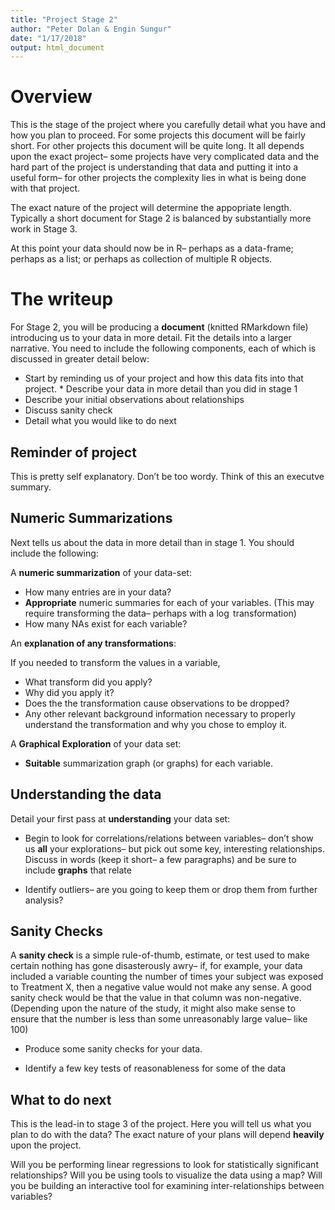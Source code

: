 ```yaml
---
title: "Project Stage 2"
author: "Peter Dolan & Engin Sungur"
date: "1/17/2018"
output: html_document
---
```

# Overview

This is the stage of the project where you carefully detail what you have and how you plan to proceed.  For some projects this document will be fairly short.  For other projects this document will be quite long.  It all depends upon the exact project-- some projects have very complicated data and the hard part of the project is understanding that data and putting it into a useful form-- for other projects the complexity lies in what is being done with that project.  

The exact nature of the project will determine the appopriate length.  Typically a short document for Stage 2 is balanced by substantially more work in Stage 3.  

At this point your data should now be in R-- perhaps as a data-frame; perhaps as a list; or perhaps as collection of multiple R objects.  

# The writeup

For Stage 2, you will be producing a **document** (knitted RMarkdown file) introducing us to your data in more detail. Fit the details into a larger narrative.  You need to include the following components, each of which is discussed in greater detail below:

* Start by reminding us of your project and how this data fits into that project. * Describe your data in more detail than you did in stage 1  
* Describe your initial observations about relationships
* Discuss sanity check
* Detail what you would like to do next 


## Reminder of project

This is pretty self explanatory.  Don't be too wordy.  Think of this an executve summary.

## Numeric Summarizations

Next tells us about the data in more detail than in stage 1. You should include the following:

A **numeric summarization** of your data-set:

* How many entries are in your data?
* **Appropriate** numeric summaries for each of your variables.  (This may require transforming the data-- perhaps with a $\log$ transformation)
* How many NAs exist for each variable?

An **explanation of any transformations**:

If you needed to transform the values in a variable,

* What transform did you apply?
* Why did you apply it?
* Does the the transformation cause observations to be dropped?
* Any other relevant background information necessary to properly understand the transformation and why you chose to employ it.

A **Graphical Exploration** of your data set:

* **Suitable** summarization graph (or graphs) for each variable.

## Understanding the data

Detail your first pass at **understanding** your data set:

* Begin to look for correlations/relations between variables-- don't show us **all** your explorations-- but pick out some key, interesting relationships.  Discuss in words (keep it short-- a few paragraphs) and be sure to include **graphs** that relate 

* Identify outliers-- are you going to keep them or drop them from further analysis?

## Sanity Checks

A **sanity check** is a simple rule-of-thumb, estimate, or test used to make certain nothing has gone disasterously awry-- if, for example, your data included a variable counting the number of times your subject was exposed to Treatment X, then a negative value would not make any sense.  A good sanity check would be that the value in that column was non-negative.  (Depending upon the nature of the study, it might also make sense to ensure that the number is less than some unreasonably large value-- like 100)

* Produce some sanity checks for your data.

* Identify a few key tests of reasonableness for some of the data

## What to do next

This is the lead-in to stage 3 of the project.  Here you will tell us what you plan to do with the data?  The exact nature of your plans will depend **heavily** upon the project.

Will you be performing linear regressions to look for statistically significant relationships?  Will you be using tools to visualize the data using a map?  Will you be building an interactive tool for examining inter-relationships between variables?
